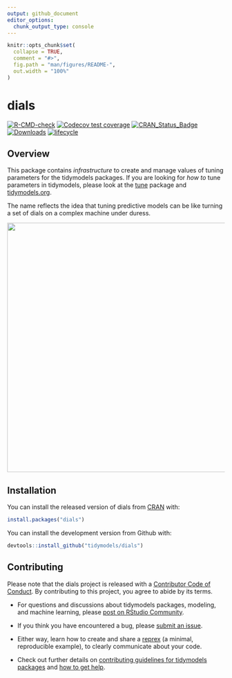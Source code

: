 ```yaml
---
output: github_document
editor_options: 
  chunk_output_type: console
---
```


<!-- README.md is generated from README.Rmd. Please edit that file -->

```r
knitr::opts_chunk$set(
  collapse = TRUE,
  comment = "#>",
  fig.path = "man/figures/README-",
  out.width = "100%"
)
```

# dials

<!-- badges: start -->
[![R-CMD-check](https://github.com/tidymodels/dials/actions/workflows/R-CMD-check.yaml/badge.svg)](https://github.com/tidymodels/dials/actions/workflows/R-CMD-check.yaml)
[![Codecov test coverage](https://codecov.io/gh/tidymodels/dials/branch/main/graph/badge.svg)](https://app.codecov.io/gh/tidymodels/dials?branch=main)
[![CRAN_Status_Badge](http://www.r-pkg.org/badges/version/dials)](https://CRAN.R-project.org/package=dials)
[![Downloads](http://cranlogs.r-pkg.org/badges/dials)](https://CRAN.R-project.org/package=dials)
[![lifecycle](https://img.shields.io/badge/lifecycle-stable-brightgreen.svg)](https://lifecycle.r-lib.org/articles/stages.html)
<!-- badges: end -->

## Overview

This package contains _infrastructure_ to create and manage values of tuning parameters for the tidymodels packages. If you are looking for _how to_ tune parameters in tidymodels, please look at the [tune](https://tune.tidymodels.org/) package and [tidymodels.org](https://www.tidymodels.org/). 

The name reflects the idea that tuning predictive models can be like turning a set of dials on a complex machine under duress. 

<img src="http://tos.trekcore.com/hd/albums/1x04hd/thenakedtimehd1013.jpg" width="576">

## Installation

You can install the released version of dials from [CRAN](https://CRAN.R-project.org) with:

```r
install.packages("dials")
```

You can install the development version from Github with:

```r
devtools::install_github("tidymodels/dials")
```

## Contributing

Please note that the dials project is released with a [Contributor Code of Conduct](https://dials.tidymodels.org/CODE_OF_CONDUCT.html). By contributing to this project, you agree to abide by its terms.

- For questions and discussions about tidymodels packages, modeling, and machine learning, please [post on RStudio Community](https://community.rstudio.com/new-topic?category_id=15&tags=tidymodels,question).

- If you think you have encountered a bug, please [submit an issue](https://github.com/tidymodels/dials/issues).

- Either way, learn how to create and share a [reprex](https://reprex.tidyverse.org/articles/articles/learn-reprex.html) (a minimal, reproducible example), to clearly communicate about your code.

- Check out further details on [contributing guidelines for tidymodels packages](https://www.tidymodels.org/contribute/) and [how to get help](https://www.tidymodels.org/help/).

